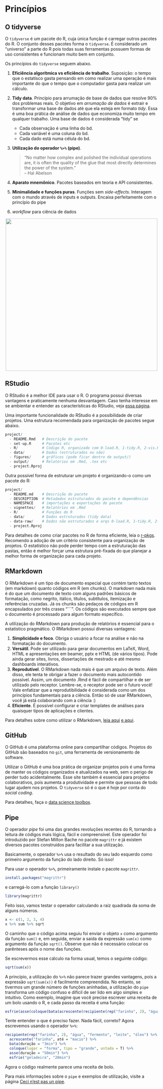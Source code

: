 # Princípios

## O tidyverse

O `tidyverse` é um pacote do R, cuja única função é carregar outros pacotes do R. O conjunto desses pacotes forma o `tidyverse`. É considerado um "universo" a parte do R pois todas suas ferramentas possuem formas de uso consistentes e funcionam muito bem em conjunto.

Os princípios do `tidyverse` seguem abaixo.

1. **Eficiência algorítmica vs eficiência de trabalho**. Suposição: o tempo que o estatísco gasta pensando em como realizar uma operação é mais importante do que o tempo que o computador gasta para realizar um cálculo.
1. **Tidy data**. Princípio para arrumação de base de dados que resolve 90% dos problemas reais. O objetivo em *arrumação de dados* é extrair e transformar uma base de dados até que ela esteja em formato *tidy*. Essa é uma boa prática de análise de dados que economiza muito tempo em qualquer trabalho. Uma base de dados é considerada "tidy" se
    - Cada observação é uma linha do bd.
    - Cada variável é uma coluna do bd.
    - Cada dado está numa célula do bd.

1. **Utilização do operador `%>%` (pipe)**.  

    > "No matter how complex and polished the individual operations are, it is often the quality of the glue that most directly determines the power of the system."  
    > -- Hal Abelson
    > 

1. **Aparato mnemônico**. Pacotes baseados em teoria e API consistentes.
1. **Minimalidade e funções puras**. Funções sem *side-effects*. Interagem com o mundo através de inputs e outputs. Encaixa perfeitamente com o princípio do pipe
1. *workflow* para ciência de dados

<img src="http://r4ds.had.co.nz/diagrams/data-science.png" style="width: 500px;display: block;margin-left: auto;margin-right: auto "/>

## RStudio

O RStudio é a melhor IDE para usar o R. O programa possui diversas vantagens e praticamente nenhuma desvantagem. Caso tenha interesse em se ambientar e entender as características do RStudio, veja [essa página](https://csgillespie.github.io/efficientR/set-up.html#rstudio). 

Uma importante funcionalidade do RStudio é a possibilidade de criar projetos. Uma estrutura recomendada para organização de pacotes segue abaixo.

```r
project/
  - README.Rmd   # Descrição do pacote
  - set-up.R     # Pacotes etc
  - R/           # Código R, organizado com 0-load.R, 1-tidy.R, 2-vis.R, ...
  - data/        # Dados (estruturados ou não)
  - figures/     # gráficos (pode ficar dentro de output/)
  - output/      # Relatórios em .Rmd, .tex etc
  - project.Rproj
```

Outra possível forma de estruturar um projeto é organizando-o como um pacote do R:

```r
project/
  - README.md    # Descrição do pacote
  - DESCRIPTION  # Metadados estruturados do pacote e dependências
  - NAMESPACE    # importações e exportações do pacote
  - vignettes/   # Relatórios em .Rmd
  - R/           # Funções do R
  - data/        # Dados estruturados (tidy data)
  - data-raw/    # Dados não estruturados e arqs 0-load.R, 1-tidy.R, 2-vis.R, ...
  - project.Rproj
```

Para detalhes de como criar pacotes no R de forma eficiente, leia o [r-pkgs](http://r-pkgs.had.co.nz). Recomendo a adoção de um critério consistente para organização de projetos. O estatístico não pode perder tempo com a estruturação das pastas, então é melhor forçar uma estrutura pré-fixada do que planejar a melhor forma de organização para cada projeto.

## RMarkdown

O RMarkdown é um tipo de documento especial que contém tanto textos (em markdown) quanto códigos em R (em chunks). O markdown nada mais é do que um documento de texto com alguns padrões básicos de formatação, como negrito, itálico, títulos, subtítulos, itemização e referências cruzadas. Já os chunks são pedaços de códigos em R encapsulados por três crases "```". Os códigos são executados sempre que o documento é processado para algum formato específico.

A utilização do RMarkdown para produção de relatórios é essencial para o estatístico pragmático. O RMarkdown possui diversas vantagens:

1. **Simplicidade e foco**. Obriga o usuário a focar na análise e não na formatação do documento.
1. **Versátil**. Pode ser utilizado para gerar documentos em LaTeX, Word, HTML e apresentações em beamer, pptx e HTML (de vários tipos). Pode ainda gerar sites, livros, dissertações de mestrado e até mesmo dashboards interativos.
1. **Reprodutível**. O RMarkdown nada mais é que um arquivo de texto. Além disso, ele tenta te obrigar a fazer o documento mais autocontido possível. Assim, um documento .Rmd é fácil de compartilhar e de ser utilizado pelo receptor. Lembre-se, o receptor pode ser o futuro você! Vale enfatizar que a reprodutibilidade é considerada como um dos princípios fundamentais para a ciência. Então só de usar RMarkdown, você já está colaborando com a ciência :)
1. **Eficiente**. É possível configurar e criar templates de análises para quaisquer tipos de aplicações e clientes. 

Para detalhes sobre como utilizar o RMarkdown, [leia aqui](http://r4ds.had.co.nz/r-markdown.html) [e aqui](http://rmarkdown.rstudio.com/lesson-1.html).

## GitHub

O GitHub é uma plataforma online para compartilhar códigos. Projetos do GitHub são baseados no `git`, uma ferramenta de versionamento de software.

Utilizar o GitHub é uma boa prática de organizar projetos pois é uma forma de manter os códigos organizados e atualizados na web, sem o perigo de perder tudo acidentalmente. Esse site também é essencial para projetos colaborativos, pois aumenta a produtividade e permite que pessoas de todo lugar ajudem nos projetos. O `tidyverse` só é o que é hoje por conta do *social coding*.

Para detalhes, faça o [data science toolbox](https://www.coursera.org/learn/data-scientists-tools).

## Pipe

O operador *pipe* foi uma das grandes revoluções recentes do R, tornando a leitura de códigos mais lógica, fácil e compreensível. Este operador foi introduzido por Stefan Milton Bache no pacote `magrittr` e já existem diversos pacotes construidos para facilitar a sua utilização.

Basicamente, o operador `%>%` usa o resultado do seu lado esquerdo como primeiro argumento da função do lado direito. Só isso!

Para usar o operador `%>%`, primeiramente instale o pacote `magrittr`.

```r
install.packages("magrittr")
```

e carregá-lo com a função `library()`

```r
library(magrittr)
```

Feito isso, vamos testar o operador calculando a raiz quadrada da soma de alguns números.

```r
x <- c(1, 2, 3, 4)
x %>% sum %>% sqrt
```

O caminho que o código acima seguiu foi enviar o objeto `x` como argumento da função `sum()` e, em seguida, enviar a saida da expressão `sum(x)` como argumento da função `sqrt()`. Observe que não é necessário colocar os parênteses após o nome das funções.

Se escrevermos esse cálculo na forma usual, temos o seguinte código:

```r
sqrt(sum(x))
```

A princípio, a utilização do `%>%` não parece trazer grandes vantagens, pois a expressão `sqrt(sum(x))` é facilmente compreendida. No entanto, se tivermos um grande número de funções aninhadas, a utilização do `pipe` transforma um código confuso e difícil de ser lido em algo simples e intuitivo. Como exemplo, imagine que você precise escrever uma receita de um bolo usando o R, e cada passo da receita é uma função:

```r
esfrie(asse(coloque(bata(acrescente(recipiente(rep("farinha", 2), "água", "fermento", "leite", "óleo"), "farinha", até = "macio"), duração = "3min"), lugar = "forma", tipo = "grande", untada = T), duração = "50min"), "geladeira", "20min")
```

Tente entender o que é preciso fazer. Nada fácil, correto? Agora escrevemos usando o operador `%>%`:

```r
recipiente(rep("farinha", 2), "água", "fermento", "leite", "óleo") %>%
  acrescente("farinha", até = "macio") %>%
  bata(duração = "3min") %>%
  coloque(lugar = "forma", tipo = "grande", untada = T) %>%
  asse(duração = "50min") %>%
  esfrie("geladeira", "20min")
```

Agora o código realmente parece uma receita de bolo.

Para mais informações sobre o `pipe` e exemplos de utilização, visite a página [Ceci n'est pas un pipe](http://cran.r-project.org/web/packages/magrittr/vignettes/magrittr.html).
